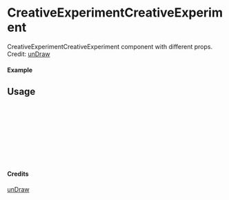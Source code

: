 
<Meta of={CreativeExperimentCreativeExperiment} title="unDraw/CreativeExperimentCreativeExperiment" />

# CreativeExperimentCreativeExperiment

CreativeExperimentCreativeExperiment component with different props.
Credit: [unDraw](https://undraw.co/illustrations)

#### Example

<Canvas of={CreativeExperimentCreativeExperiment.Primary} />

## Usage

```ts
import { CreativeExperimentCreativeExperiment } from "yadl-ui";

const Example = () => {
  return (
      <CreativeExperimentCreativeExperiment />
  );
};

export default Example;
```

#### Credits
[unDraw](https://undraw.co/illustrations)
